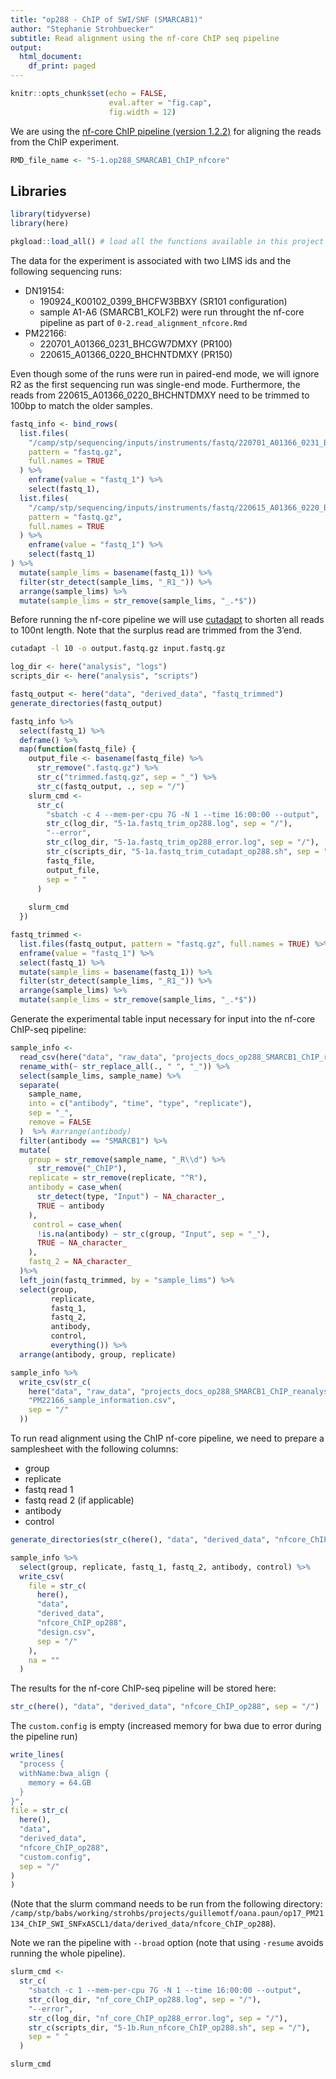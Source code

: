 ```yaml
---
title: "op288 - ChIP of SWI/SNF (SMARCAB1)"
author: "Stephanie Strohbuecker"
subtitle: Read alignment using the nf-core ChIP seq pipeline
output:
  html_document:
    df_print: paged
---
```



```r
knitr::opts_chunk$set(echo = FALSE,
                      eval.after = "fig.cap",
                      fig.width = 12)
```

We are using the [nf-core ChIP pipeline (version 1.2.2)](https://nf-co.re/chipseq/1.2.2) for aligning the reads from the ChIP experiment.

```r
RMD_file_name <- "5-1.op288_SMARCAB1_ChIP_nfcore"
```

## Libraries

```r
library(tidyverse)
library(here)
```

```r
pkgload::load_all() # load all the functions available in this project
```
The data for the experiment is associated with two LIMS ids and the following sequencing runs:

* DN19154:
    + 190924_K00102_0399_BHCFW3BBXY (SR101 configuration)
    + sample A1-A6 (SMARCB1_KOLF2) were run throught the nf-core pipeline as part of `0-2.read_alignment_nfcore.Rmd`
* PM22166:
    + 220701_A01366_0231_BHCGW7DMXY (PR100)
    + 220615_A01366_0220_BHCHNTDMXY (PR150)

Even though some of the runs were run in paired-end mode, we will ignore R2 as the first sequencing run was single-end mode. Furthermore, the reads from 220615_A01366_0220_BHCHNTDMXY need to be trimmed to 100bp to match the older samples.


```r
fastq_info <- bind_rows(
  list.files(
    "/camp/stp/sequencing/inputs/instruments/fastq/220701_A01366_0231_BHCGW7DMXY/fastq/PM22166",
    pattern = "fastq.gz",
    full.names = TRUE
  ) %>%
    enframe(value = "fastq_1") %>%
    select(fastq_1),
  list.files(
    "/camp/stp/sequencing/inputs/instruments/fastq/220615_A01366_0220_BHCHNTDMXY/fastq/PM22166",
    pattern = "fastq.gz",
    full.names = TRUE
  ) %>%
    enframe(value = "fastq_1") %>%
    select(fastq_1)
) %>% 
  mutate(sample_lims = basename(fastq_1)) %>% 
  filter(str_detect(sample_lims, "_R1_")) %>% 
  arrange(sample_lims) %>% 
  mutate(sample_lims = str_remove(sample_lims, "_.*$"))
```

Before running the nf-core pipeline we will use [cutadapt](https://cutadapt.readthedocs.io/en/stable/index.html) to shorten all reads to 100nt length. Note that the surplus read are trimmed from the 3'end.
```bash
cutadapt -l 10 -o output.fastq.gz input.fastq.gz
```

```r
log_dir <- here("analysis", "logs")
scripts_dir <- here("analysis", "scripts")

fastq_output <- here("data", "derived_data", "fastq_trimmed")
generate_directories(fastq_output)
```


```r
fastq_info %>%
  select(fastq_1) %>%
  deframe() %>%
  map(function(fastq_file) {
    output_file <- basename(fastq_file) %>%
      str_remove(".fastq.gz") %>%
      str_c("trimmed.fastq.gz", sep = "_") %>%
      str_c(fastq_output, ., sep = "/")
    slurm_cmd <-
      str_c(
        "sbatch -c 4 --mem-per-cpu 7G -N 1 --time 16:00:00 --output",
        str_c(log_dir, "5-1a.fastq_trim_op288.log", sep = "/"),
        "--error",
        str_c(log_dir, "5-1a.fastq_trim_op288_error.log", sep = "/"),
        str_c(scripts_dir, "5-1a.fastq_trim_cutadapt_op288.sh", sep = "/"),
        fastq_file,
        output_file,
        sep = " "
      )
    
    slurm_cmd
  })
```

```r
fastq_trimmed <-
  list.files(fastq_output, pattern = "fastq.gz", full.names = TRUE) %>%
  enframe(value = "fastq_1") %>%
  select(fastq_1) %>%
  mutate(sample_lims = basename(fastq_1)) %>%
  filter(str_detect(sample_lims, "_R1_")) %>%
  arrange(sample_lims) %>%
  mutate(sample_lims = str_remove(sample_lims, "_.*$"))
```


Generate the experimental table input necessary for input into the nf-core ChIP-seq pipeline:
```r
sample_info <-
  read_csv(here("data", "raw_data", "projects_docs_op288_SMARCB1_ChIP_reanalysis", "PM22166_design.csv")) %>%
  rename_with(~ str_replace_all(., " ", "_")) %>%
  select(sample_lims, sample_name) %>%
  separate(
    sample_name,
    into = c("antibody", "time", "type", "replicate"),
    sep = "_",
    remove = FALSE
  )  %>% #arrange(antibody)
  filter(antibody == "SMARCB1") %>% 
  mutate(
    group = str_remove(sample_name, "_R\\d") %>% 
      str_remove("_ChIP"),
    replicate = str_remove(replicate, "^R"),
    antibody = case_when(
      str_detect(type, "Input") ~ NA_character_,
      TRUE ~ antibody
    ),
     control = case_when(
      !is.na(antibody) ~ str_c(group, "Input", sep = "_"),
      TRUE ~ NA_character_
    ),
    fastq_2 = NA_character_
  )%>%
  left_join(fastq_trimmed, by = "sample_lims") %>% 
  select(group,
         replicate,
         fastq_1,
         fastq_2,
         antibody,
         control,
         everything()) %>%
  arrange(antibody, group, replicate)
```



```r
sample_info %>%
  write_csv(str_c(
    here("data", "raw_data", "projects_docs_op288_SMARCB1_ChIP_reanalysis"),
    "PM22166_sample_information.csv",
    sep = "/"
  ))
```

To run read alignment using the ChIP nf-core pipeline, we need to prepare a samplesheet with the following columns:

* group
* replicate
* fastq read 1
* fastq read 2 (if applicable)
* antibody
* control

```r
generate_directories(str_c(here(), "data", "derived_data", "nfcore_ChIP_op288", sep = "/"))
```


```r
sample_info %>%
  select(group, replicate, fastq_1, fastq_2, antibody, control) %>%
  write_csv(
    file = str_c(
      here(),
      "data",
      "derived_data",
      "nfcore_ChIP_op288",
      "design.csv",
      sep = "/"
    ),
    na = ""
  )
```

The results for the nf-core ChIP-seq pipeline will be stored here:
```r
str_c(here(), "data", "derived_data", "nfcore_ChIP_op288", sep = "/")
```

The `custom.config` is empty (increased memory for bwa due to error during the pipeline run)
```r
write_lines(
  "process {
  withName:bwa_align {
    memory = 64.GB
  }
}",
file = str_c(
  here(),
  "data",
  "derived_data",
  "nfcore_ChIP_op288",
  "custom.config",
  sep = "/"
)
)
```

(Note that the slurm command needs to be run from the following directory: `/camp/stp/babs/working/strohbs/projects/guillemotf/oana.paun/op17_PM21134_ChIP_SWI_SNFxASCL1/data/derived_data/nfcore_ChIP_op288`).

Note we ran the pipeline with `--broad` option (note that using `-resume` avoids running the whole pipeline).
```r
slurm_cmd <-
  str_c(
    "sbatch -c 1 --mem-per-cpu 7G -N 1 --time 16:00:00 --output",
    str_c(log_dir, "nf_core_ChIP_op288.log", sep = "/"),
    "--error",
    str_c(log_dir, "nf_core_ChIP_op288_error.log", sep = "/"),
    str_c(scripts_dir, "5-1b.Run_nfcore_ChIP_op288.sh", sep = "/"),
    sep = " "
  ) 

slurm_cmd
```
                                                    